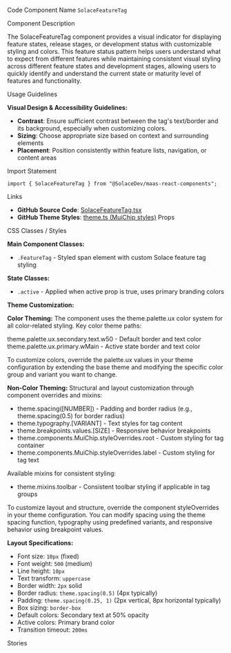 
<Meta of={SolaceFeatureTagStories} />

<Title>Feature Tag</Title>

<Description of={SolaceFeatureTagStories} />

<Subtitle>Code Component Name</Subtitle>
`SolaceFeatureTag`

<Subtitle>Component Description</Subtitle>

The SolaceFeatureTag component provides a visual indicator for displaying feature states, release stages, or development status with customizable styling and colors. This feature status pattern helps users understand what to expect from different features while maintaining consistent visual styling across different feature states and development stages, allowing users to quickly identify and understand the current state or maturity level of features and functionality.

<Subtitle>Usage Guidelines</Subtitle>

**Visual Design & Accessibility Guidelines:**

- **Contrast**: Ensure sufficient contrast between the tag's text/border and its background, especially when customizing colors.
- **Sizing**: Choose appropriate size based on context and surrounding elements
- **Placement**: Position consistently within feature lists, navigation, or content areas

<Subtitle>Import Statement</Subtitle>

```tsx
import { SolaceFeatureTag } from "@SolaceDev/maas-react-components";
```

<Subtitle>Links</Subtitle>

- **GitHub Source Code**: [SolaceFeatureTag.tsx](https://github.com/SolaceDev/maas-react-components/blob/main/src/components/SolaceFeatureTag.tsx)
- **GitHub Theme Styles**: <a href="https://github.com/SolaceDev/maas-react-components/blob/main/src/resources/theme.ts#:~:text=MuiChip%3A%20%7B" target="_blank">theme.ts (MuiChip styles)</a>
  <Subtitle>Props</Subtitle>

<ArgTypes of={SolaceFeatureTagStories} />

<Subtitle>CSS Classes / Styles</Subtitle>

**Main Component Classes:**

- `.FeatureTag` - Styled span element with custom Solace feature tag styling

**State Classes:**

- `.active` - Applied when active prop is true, uses primary branding colors

**Theme Customization:**

**Color Theming:**
The component uses the theme.palette.ux color system for all color-related styling. Key color theme paths:

<div style={{ display: "flex", alignItems: "center", margin: "8px 0" }}>
	<div
		style={{
			width: "16px",
			height: "16px",
			backgroundColor: "rgba(0, 0, 0, 0.5)",
			border: "1px solid rgba(0,0,0,0.2)",
			borderRadius: "3px",
			marginRight: "8px"
		}}
	></div>
	<span>theme.palette.ux.secondary.text.w50 - Default border and text color</span>
</div>
<div style={{ display: "flex", alignItems: "center", margin: "8px 0" }}>
	<div
		style={{
			width: "16px",
			height: "16px",
			backgroundColor: "#2196F3",
			border: "1px solid rgba(0,0,0,0.2)",
			borderRadius: "3px",
			marginRight: "8px"
		}}
	></div>
	<span>theme.palette.ux.primary.wMain - Active state border and text color</span>
</div>

To customize colors, override the palette.ux values in your theme configuration by extending the base theme and modifying the specific color group and variant you want to change.

**Non-Color Theming:**
Structural and layout customization through component overrides and mixins:

- theme.spacing([NUMBER]) - Padding and border radius (e.g., theme.spacing(0.5) for border radius)
- theme.typography.[VARIANT] - Text styles for tag content
- theme.breakpoints.values.[SIZE] - Responsive behavior breakpoints
- theme.components.MuiChip.styleOverrides.root - Custom styling for tag container
- theme.components.MuiChip.styleOverrides.label - Custom styling for tag text

Available mixins for consistent styling:

- theme.mixins.toolbar - Consistent toolbar styling if applicable in tag groups

To customize layout and structure, override the component styleOverrides in your theme configuration. You can modify spacing using the theme spacing function, typography using predefined variants, and responsive behavior using breakpoint values.

**Layout Specifications:**

- Font size: `10px` (fixed)
- Font weight: `500` (medium)
- Line height: `10px`
- Text transform: `uppercase`
- Border width: `2px` solid
- Border radius: `theme.spacing(0.5)` (4px typically)
- Padding: `theme.spacing(0.25, 1)` (2px vertical, 8px horizontal typically)
- Box sizing: `border-box`
- Default colors: Secondary text at 50% opacity
- Active colors: Primary brand color
- Transition timeout: `200ms`

<Subtitle>Stories</Subtitle>

<CustomStories />
